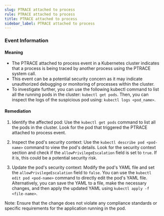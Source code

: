 ```yaml
--- 
slug: PTRACE attached to process
rule: PTRACE attached to process
title: PTRACE attached to process
sidebar_label: PTRACE attached to process
---
```

                   
### Event Information

#### Meaning

- The PTRACE attached to process event in a Kubernetes cluster indicates that a process is being traced by another process using the PTRACE system call.
- This event can be a potential security concern as it may indicate unauthorized debugging or monitoring of processes within the cluster.
- To investigate further, you can use the following kubectl command to list all the running pods in the cluster: `kubectl get pods`. Then, you can inspect the logs of the suspicious pod using: `kubectl logs <pod_name>`.

#### Remediation

1. Identify the affected pod: Use the `kubectl get pods` command to list all the pods in the cluster. Look for the pod that triggered the PTRACE attached to process event.

2. Inspect the pod's security context: Use the `kubectl describe pod <pod-name>` command to view the pod's details. Look for the security context section and check if the `allowPrivilegeEscalation` field is set to `true`. If it is, this could be a potential security risk.

3. Update the pod's security context: Modify the pod's YAML file and set the `allowPrivilegeEscalation` field to `false`. You can use the `kubectl edit pod <pod-name>` command to directly edit the pod's YAML file. Alternatively, you can save the YAML to a file, make the necessary changes, and then apply the updated YAML using `kubectl apply -f <file-name>`.

Note: Ensure that the change does not violate any compliance standards or specific requirements for the application running in the pod.


 